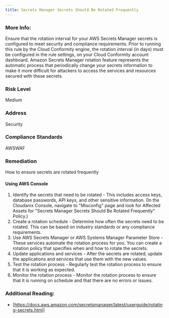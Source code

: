 ```yaml
---
title: Secrets Manager Secrets Should Be Rotated Frequently
---
```


### More Info:

Ensure that the rotation interval for your AWS Secrets Manager secrets is configured to meet security and compliance requirements. Prior to running this rule by the Cloud Conformity engine, the rotation interval (in days) must be configured in the rule settings, on your Cloud Conformity account dashboard. Amazon Secrets Manager rotation feature represents the automatic process that periodically change your secrets information to make it more difficult for attackers to access the services and resources secured with these secrets.

### Risk Level

Medium

### Address

Security

### Compliance Standards

AWSWAF

### Remediation

How to ensure secrets are rotated frequently

#### Using AWS Console

1. Identify the secrets that need to be rotated - This includes access keys, database passwords, API keys, and other sensitive information.
    (In the Cloudanix Console, navigate to "Misconfig" page and look for Affected Assets for "Secrets Manager Secrets Should Be Rotated Frequently" Policy.)
2. Create a rotation schedule - Determine how often the secrets need to be rotated. This can be based on industry standards or any compliance requirements.
3. Use AWS Secrets Manager or AWS Systems Manager Parameter Store - These services automate the rotation process for you. You can create a rotation policy that specifies when and how to rotate the secrets.
4. Update applications and services - After the secrets are rotated, update the applications and services that use them with the new values.
5. Test the rotation process - Regularly test the rotation process to ensure that it is working as expected.
6. Monitor the rotation process - Monitor the rotation process to ensure that it is running on schedule and that there are no errors or issues.

### Additional Reading:

- [https://docs.aws.amazon.com/secretsmanager/latest/userguide/rotating-secrets.html]